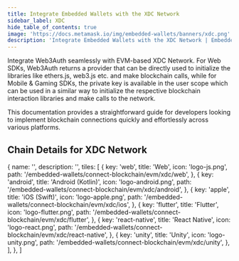 ```yaml
---
title: Integrate Embedded Wallets with the XDC Network
sidebar_label: XDC
hide_table_of_contents: true
image: 'https://docs.metamask.io/img/embedded-wallets/banners/xdc.png'
description: 'Integrate Embedded Wallets with the XDC Network | Embedded Wallets'
---
```



<SEO
  title="Integrate Embedded Wallets with the XDC Network"
  description="Integrate Embedded Wallets with the XDC Network | Embedded Wallets"
  image="https://docs.metamask.io/img/embedded-wallets/banners/xdc.png"
  slug="/embedded-wallets/connect-blockchain/evm/xdc"
/>

Integrate Web3Auth seamlessly with EVM-based XDC Network. For Web SDKs, Web3Auth returns a provider that can be directly used to initialize the libraries like ethers.js, web3.js etc. and make blockchain calls, while for Mobile & Gaming SDKs, the private key is available in the user scope which can be used in a similar way to initialize the respective blockchain interaction libraries and make calls to the network.

This documentation provides a straightforward guide for developers looking to implement blockchain connections quickly and effortlessly across various platforms.

## Chain Details for XDC Network

<ChainDetailsXDC />

  {
    name: '',
    description: '',
    tiles: [
      {
        key: 'web',
        title: 'Web',
        icon: 'logo-js.png',
        path: '/embedded-wallets/connect-blockchain/evm/xdc/web',
      },
      {
        key: 'android',
        title: 'Android (Kotlin)',
        icon: 'logo-android.png',
        path: '/embedded-wallets/connect-blockchain/evm/xdc/android',
      },
      {
        key: 'apple',
        title: 'iOS (Swift)',
        icon: 'logo-apple.png',
        path: '/embedded-wallets/connect-blockchain/evm/xdc/ios',
      },
      {
        key: 'flutter',
        title: 'Flutter',
        icon: 'logo-flutter.png',
        path: '/embedded-wallets/connect-blockchain/evm/xdc/flutter',
      },
      {
        key: 'react-native',
        title: 'React Native',
        icon: 'logo-react.png',
        path: '/embedded-wallets/connect-blockchain/evm/xdc/react-native',
      },
      {
        key: 'unity',
        title: 'Unity',
        icon: 'logo-unity.png',
        path: '/embedded-wallets/connect-blockchain/evm/xdc/unity',
      },
    ],
  },
]

<Tiles tileGroups={XDC} />
